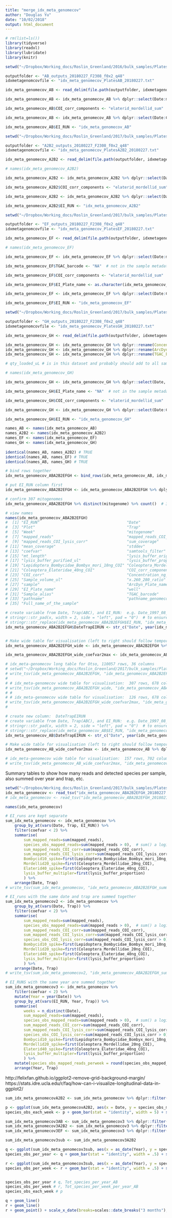 ```yaml
---
title: "merge_idx_meta_genomecov"
author: "Douglas Yu"
date: "10/02/2018"
output: html_document
---
```


```r
# rm(list=ls())
library(tidyverse)
library(readxl)
library(lubridate)
library(knitr)
```


```r
setwd("~/Dropbox/Working_docs/Roslin_Greenland/2016/bulk_samples/PlatesAB_EI_20160512/")

outputfolder <- "AB_outputs_20180227_F2308_f0x2_q48"
idxmetagenomcovfile <- "idx_meta_genomecov_PlatesAB_20180227.txt"

idx_meta_genomecov_AB <- read_delim(file.path(outputfolder, idxmetagenomcovfile), delim = "\t", escape_double = FALSE, trim_ws = TRUE)

idx_meta_genomecov_AB <- idx_meta_genomecov_AB %>% dplyr::select(Date:mitogenome, mapped_reads, mapped_reads_COI_corr, mapped_reads_COI_lysis_corr, sum_coverage, mean_coverage, stddev, coefvar, samtools_filter, mt_length, lysis_buffer_orig_total_ul, lysis_buffer_purified_ul, lysis_buffer_proportion, Lepidoptera_Bombycidae_Bombyx_mori_10ng_COI, Coleoptera_Mordellidae_20ng_COI, Coleoptera_Elateridae_40ng_COI, elaterid_mordellid_sum, COI_corr, Concentration_ng_per_ul, Sample_volume_ul, x.260_280_ratio, sample, ArcDyn_Plate_name, EI_Plate_name, well, Sample_alias, TGAC_barcode, pathname, pathname_genomecov, Full_name_of_the_sample)

idx_meta_genomecov_AB$COI_corr_components <- "elaterid_mordellid_sum"

idx_meta_genomecov_AB <- idx_meta_genomecov_AB %>% dplyr::select(Date:Coleoptera_Elateridae_40ng_COI, COI_corr_components, COI_corr:Full_name_of_the_sample)

idx_meta_genomecov_AB$EI_RUN <- "idx_meta_genomecov_AB"
```


```r
setwd("~/Dropbox/Working_docs/Roslin_Greenland/2017/bulk_samples/PlatesA2B2")

outputfolder <- "A2B2_outputs_20180227_F2308_f0x2_q48"
idxmetagenomcovfile <- "idx_meta_genomecov_PlatesA2B2_20180227.txt"

idx_meta_genomecov_A2B2 <- read_delim(file.path(outputfolder, idxmetagenomcovfile), delim = "\t", escape_double = FALSE, trim_ws = TRUE)

# names(idx_meta_genomecov_A2B2)

idx_meta_genomecov_A2B2 <- idx_meta_genomecov_A2B2 %>% dplyr::select(Date:mitogenome, mapped_reads, mapped_reads_COI_corr, mapped_reads_COI_lysis_corr, sum_coverage, mean_coverage, stddev, coefvar, samtools_filter, mt_length, lysis_buffer_orig_total_ul, lysis_buffer_purified_ul, lysis_buffer_proportion, Lepidoptera_Bombycidae_Bombyx_mori_10ng_COI, Coleoptera_Mordellidae_20ng_COI, Coleoptera_Elateridae_40ng_COI, elaterid_mordellid_sum, COI_corr, Concentration_ng_per_ul, Sample_volume_ul, x.260_280_ratio, sample, ArcDyn_Plate_name, EI_Plate_name, well, Sample_alias, TGAC_barcode, pathname, pathname_genomecov, Full_name_of_the_sample)

idx_meta_genomecov_A2B2$COI_corr_components <- "elaterid_mordellid_sum"

idx_meta_genomecov_A2B2 <- idx_meta_genomecov_A2B2 %>% dplyr::select(Date:Coleoptera_Elateridae_40ng_COI, COI_corr_components, COI_corr:Full_name_of_the_sample)

idx_meta_genomecov_A2B2$EI_RUN <- "idx_meta_genomecov_A2B2"
```


```r
setwd("~/Dropbox/Working_docs/Roslin_Greenland/2017/bulk_samples/PlatesEF")

outputfolder <- "EF_outputs_20180227_F2308_f0x2_q48"
idxmetagenomcovfile <- "idx_meta_genomecov_PlatesEF_20180227.txt"

idx_meta_genomecov_EF <- read_delim(file.path(outputfolder, idxmetagenomcovfile), delim = "\t", escape_double = FALSE, trim_ws = TRUE)

# names(idx_meta_genomecov_EF)

idx_meta_genomecov_EF <- idx_meta_genomecov_EF %>% dplyr::select(Date:mitogenome, mapped_reads, mapped_reads_COI_corr, mapped_reads_COI_lysis_corr, sum_coverage, mean_coverage, stddev, coefvar, samtools_filter, mt_length, lysis_buffer_orig_total_ul, lysis_buffer_purified_ul, lysis_buffer_proportion, Lepidoptera_Bombycidae_Bombyx_mori_10ng_COI, Coleoptera_Mordellidae_20ng_COI, Coleoptera_Elateridae_40ng_COI, elaterid_mordellid_sum, COI_corr, Concentration_ng_per_ul, Sample_volume_ul, x.260_280_ratio, sample, ArcDyn_Plate_name, EI_Plate_name, well, Sample_alias, pathname, pathname_genomecov, Full_name_of_the_sample)

idx_meta_genomecov_EF$TGAC_barcode <- "NA"  # not in the sample metadata

idx_meta_genomecov_EF$COI_corr_components <- "elaterid_mordellid_sum"

idx_meta_genomecov_EF$EI_Plate_name <- as.character(idx_meta_genomecov_EF$EI_Plate_name)

idx_meta_genomecov_EF <- idx_meta_genomecov_EF %>% dplyr::select(Date:Coleoptera_Elateridae_40ng_COI, COI_corr_components, COI_corr:Sample_alias, TGAC_barcode, pathname:Full_name_of_the_sample)

idx_meta_genomecov_EF$EI_RUN <- "idx_meta_genomecov_EF"
```


```r
setwd("~/Dropbox/Working_docs/Roslin_Greenland/2017/bulk_samples/PlatesGH")

outputfolder <- "GH_outputs_20180227_F2308_f0x2_q48"
idxmetagenomcovfile <- "idx_meta_genomecov_PlatesGH_20180227.txt"

idx_meta_genomecov_GH <- read_delim(file.path(outputfolder, idxmetagenomcovfile), delim = "\t", escape_double = FALSE, trim_ws = TRUE)

idx_meta_genomecov_GH <- idx_meta_genomecov_GH %>% dplyr::rename(Concentration_ng_per_ul="Concentration_ng_ul")
idx_meta_genomecov_GH <- idx_meta_genomecov_GH %>% dplyr::rename(ArcDyn_Plate_name="Plate")
idx_meta_genomecov_GH <- idx_meta_genomecov_GH %>% dplyr::rename(TGAC_barcode="EI_sample_name")

# qty_loaded_uL # is in this dataset and probably should add to all samplemetadata files

# names(idx_meta_genomecov_GH)

idx_meta_genomecov_GH <- idx_meta_genomecov_GH %>% dplyr::select(Date, Plot:mitogenome, mapped_reads, mapped_reads_COI_corr, mapped_reads_COI_lysis_corr, sum_coverage, mean_coverage, stddev, coefvar, samtools_filter, mt_length, lysis_buffer_orig_total_ul, lysis_buffer_purified_ul, lysis_buffer_proportion, Lepidoptera_Bombycidae_Bombyx_mori_10ng_COI, Coleoptera_Mordellidae_20ng_COI, Coleoptera_Elateridae_40ng_COI, elaterid_mordellid_sum, COI_corr, Concentration_ng_per_ul, Sample_volume_ul, x.260_280_ratio, sample, ArcDyn_Plate_name, well, Sample_alias, TGAC_barcode, pathname, pathname_genomecov, Full_name_of_the_sample)

idx_meta_genomecov_GH$EI_Plate_name <- "NA"  # not in the sample metadata

idx_meta_genomecov_GH$COI_corr_components <- "elaterid_mordellid_sum"

idx_meta_genomecov_GH <- idx_meta_genomecov_GH %>% dplyr::select(Date:Coleoptera_Elateridae_40ng_COI, COI_corr_components, COI_corr:ArcDyn_Plate_name, EI_Plate_name, well:Full_name_of_the_sample)

idx_meta_genomecov_GH$EI_RUN <- "idx_meta_genomecov_GH"
```


```r
names_AB <- names(idx_meta_genomecov_AB)
names_A2B2 <- names(idx_meta_genomecov_A2B2)
names_EF <- names(idx_meta_genomecov_EF)
names_GH <- names(idx_meta_genomecov_GH)
      
identical(names_AB, names_A2B2) # TRUE
identical(names_AB, names_EF) # TRUE
identical(names_AB, names_GH) # TRUE

# bind rows together
idx_meta_genomecov_ABA2B2EFGH <- bind_rows(idx_meta_genomecov_AB, idx_meta_genomecov_A2B2, idx_meta_genomecov_EF, idx_meta_genomecov_GH)

# put EI_RUN column first
idx_meta_genomecov_ABA2B2EFGH <- idx_meta_genomecov_ABA2B2EFGH %>% dplyr::select(EI_RUN, Date:Full_name_of_the_sample)

# confirm 307 mitogenomes
idx_meta_genomecov_ABA2B2EFGH %>% distinct(mitogenome) %>% count()  # 307: number of distinct values of mitogenome (310 total mitogenomes - the 3 COI spikes = 307)

# view names
names(idx_meta_genomecov_ABA2B2EFGH)
#  [1] "EI_RUN"                                      "Date"                                       
#  [3] "Plot"                                        "Trap"                                       
#  [5] "Week"                                        "mitogenome"                                 
#  [7] "mapped_reads"                                "mapped_reads_COI_corr"                      
#  [9] "mapped_reads_COI_lysis_corr"                 "sum_coverage"                               
# [11] "mean_coverage"                               "stddev"                                     
# [13] "coefvar"                                     "samtools_filter"                            
# [15] "mt_length"                                   "lysis_buffer_orig_total_ul"                 
# [17] "lysis_buffer_purified_ul"                    "lysis_buffer_proportion"                    
# [19] "Lepidoptera_Bombycidae_Bombyx_mori_10ng_COI" "Coleoptera_Mordellidae_20ng_COI"            
# [21] "Coleoptera_Elateridae_40ng_COI"              "COI_corr_components"                        
# [23] "COI_corr"                                    "Concentration_ng_per_ul"                    
# [25] "Sample_volume_ul"                            "x.260_280_ratio"                            
# [27] "sample"                                      "ArcDyn_Plate_name"                          
# [29] "EI_Plate_name"                               "well"                                       
# [31] "Sample_alias"                                "TGAC_barcode"                               
# [33] "pathname"                                    "pathname_genomecov"                         
# [35] "Full_name_of_the_sample"            
```


```r
# create variable from Date, Trap(ABC), and EI_RUN:  e.g. Date_1997_08_04_TrapA_AB
# stringr::str_pad(x, width = 2, side = "left", pad = "0")  # to ensure that the date always has two digits, e.g. 07.
# stringr::str_replace(idx_meta_genomecov_ABA2B2EFGH$EI_RUN, "idx_meta_genomecov_", "") # to extract AB, A2B2, EF, GH from EI_RUN
idx_meta_genomecov_ABA2B2EFGH$DateTrapEIRUN <- str_c("Date", year(idx_meta_genomecov_ABA2B2EFGH$Date), str_pad(month(idx_meta_genomecov_ABA2B2EFGH$Date), 2, side = "left", pad = "0"), str_pad(day(idx_meta_genomecov_ABA2B2EFGH$Date), 2, side = "left", pad = "0"), idx_meta_genomecov_ABA2B2EFGH$Trap, str_replace(idx_meta_genomecov_ABA2B2EFGH$EI_RUN, "idx_meta_genomecov_", ""), sep = "_")


# Make wide table for visualisation (left to right should follow temporal order (DateTrapEIRUN))
idx_meta_genomecov_ABA2B2EFGH_wide <- idx_meta_genomecov_ABA2B2EFGH %>% dplyr::select(DateTrapEIRUN, mitogenome, mapped_reads_COI_lysis_corr) %>% dplyr::arrange(DateTrapEIRUN) %>% tidyr::spread(DateTrapEIRUN, mapped_reads_COI_lysis_corr) %>% dplyr::arrange(mitogenome)

idx_meta_genomecov_ABA2B2EFGH_wide_coefvar2max <- idx_meta_genomecov_ABA2B2EFGH %>% dplyr::filter(coefvar < 2) %>% dplyr::select(DateTrapEIRUN, mitogenome, mapped_reads_COI_lysis_corr) %>% dplyr::arrange(DateTrapEIRUN) %>% tidyr::spread(DateTrapEIRUN, mapped_reads_COI_lysis_corr) %>% dplyr::arrange(mitogenome)

```


```r
# idx_meta-genomecov long table for Otso, 110057 rows, 36 columns
# setwd("~/Dropbox/Working_docs/Roslin_Greenland/2017/bulk_samples/PlatesABA2B2EFGH")
# write_tsv(idx_meta_genomecov_ABA2B2EFGH, "idx_meta_genomecov_ABA2B2EFGH_20180227.txt")
# 
# # idx_meta-genomecov wide table for visualisation:  307 rows, 678 columns
# write_tsv(idx_meta_genomecov_ABA2B2EFGH_wide, "idx_meta_genomecov_ABA2B2EFGH_wide_20180227.txt")
# #
# # idx_meta-genomecov wide table for visualisation:  126 rows, 678 columns
# write_tsv(idx_meta_genomecov_ABA2B2EFGH_wide_coefvar2max, "idx_meta_genomecov_ABA2B2EFGH_wide_coefvarmax2_20180227.txt")
#
```


```r
# create new column:  DateTrapEIRUN
# create variable from Date, Trap(ABC), and EI_RUN:  e.g. Date_1997_08_04_TrapA_AB
# stringr::str_pad(x, width = 2, side = "left", pad = "0")  # to ensure that the date always has two digits, e.g. 07.
# stringr::str_replace(idx_meta_genomecov_AB$EI_RUN, "idx_meta_genomecov_", "") # to extract AB, A2B2, EF, GH from EI_RUN
idx_meta_genomecov_AB$DateTrapEIRUN <- str_c("Date", year(idx_meta_genomecov_AB$Date), str_pad(month(idx_meta_genomecov_AB$Date), 2, side = "left", pad = "0"), str_pad(day(idx_meta_genomecov_AB$Date), 2, side = "left", pad = "0"), idx_meta_genomecov_AB$Trap, str_replace(idx_meta_genomecov_AB$EI_RUN, "idx_meta_genomecov_", ""), sep = "_")

# Make wide table for visualisation (left to right should follow temporal order (DateTrapEIRUN))
idx_meta_genomecov_AB_wide_coefvar2max <- idx_meta_genomecov_AB %>% dplyr::filter(coefvar < 2) %>% dplyr::select(DateTrapEIRUN, mitogenome, mapped_reads_COI_lysis_corr) %>% dplyr::arrange(DateTrapEIRUN) %>% tidyr::spread(DateTrapEIRUN, mapped_reads_COI_lysis_corr) %>% dplyr::arrange(mitogenome)

# idx_meta-genomecov wide table for visualisation:  157 rows, 702 columns
# write_tsv(idx_meta_genomecov_AB_wide_coefvar2max, "idx_meta_genomecov_AB_wide_coefvarmax2_20180227.txt")
```

Summary tables to show how many reads and detected species per sample, also summed over year and trap, etc.

```r
setwd("~/Dropbox/Working_docs/Roslin_Greenland/2017/bulk_samples/PlatesABA2B2EFGH")
idx_meta_genomecov <- read_tsv("idx_meta_genomecov_ABA2B2EFGH_20180227.txt")
# idx_meta_genomecov <- read_tsv("idx_meta_genomecov_ABA2B2EFGH_20180214_COIBarcodesOnly.txt")

names(idx_meta_genomecov)

# EI_runs are kept separate
sum_idx_meta_genomecov <- idx_meta_genomecov %>% 
    group_by_at(vars(Date, Trap, EI_RUN)) %>%
    filter(coefvar < 2) %>% 
    summarise(
        sum_mapped_reads=sum(mapped_reads),
        species_obs_mapped_reads=sum(mapped_reads > 0),  # sum() a logical:  mapped_read
        sum_mapped_reads_COI_corr=sum(mapped_reads_COI_corr),
        sum_mapped_reads_COI_lysis_corr=sum(mapped_reads_COI_lysis_corr),
        Bombycid10_spike=first(Lepidoptera_Bombycidae_Bombyx_mori_10ng_COI),
        Mordellid20_spike=first(Coleoptera_Mordellidae_20ng_COI),
        Elaterid40_spike=first(Coleoptera_Elateridae_40ng_COI),
        lysis_buffer_multipler=first(lysis_buffer_proportion)
        ) %>% 
    arrange(Date, Trap)
# write_tsv(sum_idx_meta_genomecov, "idx_meta_genomecov_ABA2B2EFGH_summ_20180227.txt")

# EI_runs with the same date and trap are summed together
sum_idx_meta_genomecov2 <- idx_meta_genomecov %>% 
    group_by_at(vars(Date, Trap)) %>%
    filter(coefvar < 2) %>% 
    summarise(
        sum_mapped_reads=sum(mapped_reads),
        species_obs_mapped_reads=sum(mapped_reads > 0),  # sum() a logical:  mapped_read
        sum_mapped_reads_COI_corr=sum(mapped_reads_COI_corr),
        sum_mapped_reads_COI_lysis_corr=sum(mapped_reads_COI_lysis_corr),
        species_obs_COI_lysis_corr=sum(mapped_reads_COI_lysis_corr > 0),
        Bombycid10_spike=first(Lepidoptera_Bombycidae_Bombyx_mori_10ng_COI),
        Mordellid20_spike=first(Coleoptera_Mordellidae_20ng_COI),
        Elaterid40_spike=first(Coleoptera_Elateridae_40ng_COI),
        lysis_buffer_multipler=first(lysis_buffer_proportion)
        ) %>% 
    arrange(Date, Trap)
# write_tsv(sum_idx_meta_genomecov2, "idx_meta_genomecov_ABA2B2EFGH_summ2_20180227.txt")

# EI_RUNS with the same year are summed together
sum_idx_meta_genomecov3 <- idx_meta_genomecov %>% 
    filter(coefvar < 2) %>% 
    mutate(Year = year(Date)) %>% 
    group_by_at(vars(EI_RUN, Year, Trap)) %>%
    summarise(
        weeks = n_distinct(Date),
        sum_mapped_reads=sum(mapped_reads),
        species_obs_mapped_reads=sum(mapped_reads > 0),  # sum() a logical:  mapped_read
        sum_mapped_reads_COI_corr=sum(mapped_reads_COI_corr),
        sum_mapped_reads_COI_lysis_corr=sum(mapped_reads_COI_lysis_corr),
        species_obs_COI_lysis_corr=sum(mapped_reads_COI_lysis_corr > 0),
        Bombycid10_spike=first(Lepidoptera_Bombycidae_Bombyx_mori_10ng_COI),
        Mordellid20_spike=first(Coleoptera_Mordellidae_20ng_COI),
        Elaterid40_spike=first(Coleoptera_Elateridae_40ng_COI),
        lysis_buffer_multipler=first(lysis_buffer_proportion)
        ) %>%
    mutate(species_obs_mapped_reads_perweek = round(species_obs_mapped_reads/weeks, 1)) %>% 
    arrange(Year, Trap)


```


http://felixfan.github.io/ggplot2-remove-grid-background-margin/
https://stats.idre.ucla.edu/r/faq/how-can-i-visualize-longitudinal-data-in-ggplot2/

```r
sum_idx_meta_genomecovA2B2 <- sum_idx_meta_genomecov %>% dplyr::filter(EI_RUN == "idx_meta_genomecov_A2B2")

p <- ggplot(sum_idx_meta_genomecovA2B2, aes(x = Date, y = species_obs_mapped_reads, group = Trap))
species_obs_each_week <- p + geom_bar(stat = "identity", width = 5) + scale_x_date(date_breaks = "1 year", labels=scales::date_format("%y")) + theme_bw() + theme(panel.grid.major = element_blank(), panel.grid.minor = element_blank(), axis.line = element_line(colour = "black")) +  facet_grid(. ~ Trap) + xlab("Year") + ylab("Observed species richness") + ggtitle("Species observed in each week")

sum_idx_meta_genomecov3AB <- sum_idx_meta_genomecov3 %>% dplyr::filter(EI_RUN == "idx_meta_genomecov_AB")
sum_idx_meta_genomecov3A2B2 <- sum_idx_meta_genomecov3 %>% dplyr::filter(EI_RUN == "idx_meta_genomecov_A2B2")
sum_idx_meta_genomecov3EF <- sum_idx_meta_genomecov3 %>% dplyr::filter(EI_RUN == "idx_meta_genomecov_EF" && Year > 1999 && Year < 2010)

sum_idx_meta_genomecov3sub <- sum_idx_meta_genomecov3A2B2

q <- ggplot(sum_idx_meta_genomecov3sub, aes(x = as_date(Year), y = species_obs_mapped_reads, group = Trap))
species_obs_per_year <- q + geom_bar(stat = "identity", width = .5) + scale_x_date(date_breaks = "1 year", labels=scales::date_format("%y")) + theme_bw() + theme(panel.grid.major = element_blank(), axis.line = element_line(colour = "black")) +  facet_grid(. ~ Trap) + xlab("Year") + ylab("Observed species richness") + ggtitle("Total number of species observed in each year")

r <- ggplot(sum_idx_meta_genomecov3sub, aes(x = as_date(Year), y = species_obs_mapped_reads_perweek, group = Trap))
species_obs_per_week <- r + geom_bar(stat = "identity", width = .5) + scale_x_date(date_breaks = "1 year", labels=scales::date_format("%y")) + theme_bw() + theme(panel.grid.major = element_blank(), axis.line = element_line(colour = "black")) +  facet_grid(. ~ Trap) + xlab("Year") + ylab("Observed species richness") + ggtitle("Mean number of species observed *per week* in each year")


species_obs_per_year # q, Tot_species_per_year_AB
species_obs_per_week # r, Tot_species_per_week_per_year_AB
species_obs_each_week # p

q + geom_line()
r + geom_line()
r + geom_point() + scale_x_date(breaks=scales::date_breaks("3 months"), labels=scales::date_format("%y"))

```
